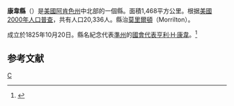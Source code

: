 {{noteTA
|T=zh-cn:康韦县 (阿肯色州); zh-tw:康韋郡 (阿肯色州); zh-hk:康韋縣 (阿肯色州);
}}
{{Infobox U.S. County|
 county  = 康韋縣 |
 state = 阿肯色州 |
 en county  = Conway County |
 en state = Arkansas |
 seal =  |
 map = Map of Arkansas highlighting Conway County.svg|
 map size = 225 |
 founded = October 20, 1825|
 seat = [[莫里爾頓|莫里爾頓]] | 
 area_total_sq_mi =567 |
 area_land_sq_mi =556 |
 area_water_sq_mi =11 |
 area percentage = 1.85% |
 census yr = 2000|
 pop = 20336 |
 density_km2 =14 |
 web =  |
|}}
'''康韋縣'''（{{lang-en|Conway County}}）是[[美國|美國]][[阿肯色州|阿肯色州]]中北部的一個縣。面積1,468平方公里。根据[[美國2000年人口普查|美國2000年人口普查]]，共有人口20,336人。縣治[[莫里爾頓|莫里爾頓]]（Morrilton）。

成立於1825年10月20日。縣名紀念代表[[準州|準州]]的[[國會代表|國會代表]][[亨利·H·康韋|亨利·H·康韋]]。<ref>{{Cite web |url=http://local.arkansas.gov/local.php?agency=Conway%20County |title=存档副本 |access-date=2007-03-28 |archive-date=2022-03-13 |archive-url=https://web.archive.org/web/20220313180619/https://local.arkansas.gov/local.php?agency=Conway%20County }}</ref>

== 参考文献 ==
<div class="references-small">
<references />
</div>
{{Arkansas-stub}}
{{康韋縣 (阿肯色州)}}
{{Arkansas}}

[[Category:阿肯色州行政區劃|C]]
